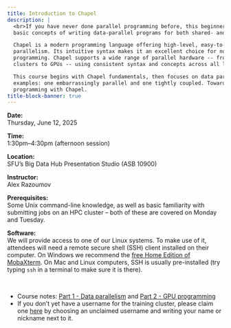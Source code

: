 ```yaml
---
title: Introduction to Chapel
description: |
  <br>If you have never done parallel programming before, this beginner-friendly course will guide you through the
  basic concepts of writing data-parallel programs for both shared- and distributed-memory systems.

  Chapel is a modern programming language offering high-level, easy-to-use abstractions for task and data
  parallelism. Its intuitive syntax makes it an excellent choice for novice HPC users learning parallel
  programming. Chapel supports a wide range of parallel hardware -- from multicore processors and multi-node
  clusters to GPUs -- using consistent syntax and concepts across all levels of hardware parallelism.

  This course begins with Chapel fundamentals, then focuses on data parallelism through two numerical
  examples: one embarrassingly parallel and one tightly coupled. Towards the end we'll look at GPU
  programming with Chapel.
title-block-banner: true
---
```


:::{.topdef}

**Date:** \
Thursday, June 12, 2025

**Time:** \
1:30pm–4:30pm (afternoon session)

**Location:** \
SFU's Big Data Hub Presentation Studio (ASB 10900)

**Instructor:** \
Alex Razoumov

**Prerequisites:** \
Some Unix command-line knowledge, as well as basic familiarity with submitting jobs on an HPC cluster -- both
of these are covered on Monday and Tuesday.

**Software:** \
We will provide access to one of our Linux systems. To make use of it, attendees will need a remote secure shell (SSH) client installed on their computer. On Windows we recommend the [free Home Edition of MobaXterm](https://mobaxterm.mobatek.net/download.html). On Mac and Linux computers, SSH is usually pre-installed (try typing `ssh` in a terminal to make sure it is there).

:::

<br>

* Course notes: [Part 1 - Data parallelism](https://wgpages.netlify.app/chapel-compact)
  and [Part 2 - GPU programming](https://wgpages.netlify.app/chapel-gpu)
* If you don't yet have a username for the training cluster, please claim one
  [here](https://tinyurl.com/clusterusernames) by choosing an unclaimed username and writing your name or
  nickname next to it.
